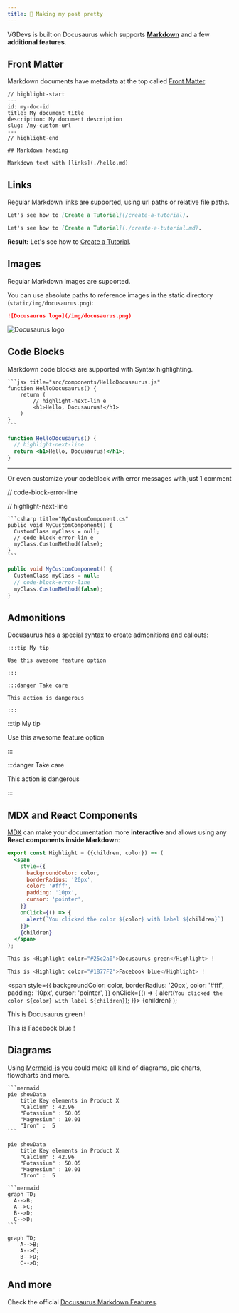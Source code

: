 ```yaml
---
title: 🎨 Making my post pretty
---
```


VGDevs is built on Docusaurus which supports **[Markdown](https://daringfireball.net/projects/markdown/syntax)** and a few **additional features**.

## Front Matter

Markdown documents have metadata at the top called [Front Matter](https://jekyllrb.com/docs/front-matter/):

```text title="my-doc.md"
// highlight-start
---
id: my-doc-id
title: My document title
description: My document description
slug: /my-custom-url
---
// highlight-end

## Markdown heading

Markdown text with [links](./hello.md)
```

## Links

Regular Markdown links are supported, using url paths or relative file paths.

```md
Let's see how to [Create a Tutorial](/create-a-tutorial).
```

```md
Let's see how to [Create a Tutorial](./create-a-tutorial.md).
```

**Result:** Let's see how to [Create a Tutorial](./create-a-tutorial).

## Images

Regular Markdown images are supported.

You can use absolute paths to reference images in the static directory (`static/img/docusaurus.png`):

```md
![Docusaurus logo](/img/docusaurus.png)
```

![Docusaurus logo](/img/docusaurus.png)


## Code Blocks

Markdown code blocks are supported with Syntax highlighting.

    ```jsx title="src/components/HelloDocusaurus.js"
    function HelloDocusaurus() {
        return (
            // highlight-next-lin e
            <h1>Hello, Docusaurus!</h1>
        )
    }
    ```

```jsx title="src/components/HelloDocusaurus.js"
function HelloDocusaurus() {
  // highlight-next-line
  return <h1>Hello, Docusaurus!</h1>;
}
```

---

Or even customize your codeblock with error messages with just 1 comment

// code-block-error-line

// highlight-next-line


    ```csharp title="MyCustomComponent.cs"
    public void MyCustomComponent() {
      CustomClass myClass = null;
      // code-block-error-lin e
      myClass.CustomMethod(false);
    }
    ```

```csharp title="MyCustomComponent.cs"
public void MyCustomComponent() {
  CustomClass myClass = null;
  // code-block-error-line
  myClass.CustomMethod(false);
}
```


## Admonitions

Docusaurus has a special syntax to create admonitions and callouts:

    :::tip My tip

    Use this awesome feature option

    :::

    :::danger Take care

    This action is dangerous

    :::

:::tip My tip

Use this awesome feature option

:::

:::danger Take care

This action is dangerous

:::

## MDX and React Components

[MDX](https://mdxjs.com/) can make your documentation more **interactive** and allows using any **React components inside Markdown**:

```jsx
export const Highlight = ({children, color}) => (
  <span
    style={{
      backgroundColor: color,
      borderRadius: '20px',
      color: '#fff',
      padding: '10px',
      cursor: 'pointer',
    }}
    onClick={() => {
      alert(`You clicked the color ${color} with label ${children}`)
    }}>
    {children}
  </span>
);

This is <Highlight color="#25c2a0">Docusaurus green</Highlight> !

This is <Highlight color="#1877F2">Facebook blue</Highlight> !
```

  <span
    style={{
      backgroundColor: color,
      borderRadius: '20px',
      color: '#fff',
      padding: '10px',
      cursor: 'pointer',
    }}
    onClick={() => {
      alert(`You clicked the color ${color} with label ${children}`);
    }}>
    {children}
  </span>
);

This is <Highlight color="#25c2a0">Docusaurus green</Highlight> !

This is <Highlight color="#1877F2">Facebook blue</Highlight> !

## Diagrams

Using [Mermaid-js](https://mermaid-js.github.io/) you could make all kind of diagrams, pie charts, flowcharts and more.

    ```mermaid
    pie showData
        title Key elements in Product X
        "Calcium" : 42.96
        "Potassium" : 50.05
        "Magnesium" : 10.01
        "Iron" :  5
    ```

```mermaid
pie showData
    title Key elements in Product X
    "Calcium" : 42.96
    "Potassium" : 50.05
    "Magnesium" : 10.01
    "Iron" :  5
```


    ```mermaid
    graph TD;
      A-->B;
      A-->C;
      B-->D;
      C-->D;
    ```
    
```mermaid
graph TD;
    A-->B;
    A-->C;
    B-->D;
    C-->D;
```

## And more

Check the official [Docusaurus Markdown Features](https://docusaurus.io/docs/markdown-features).